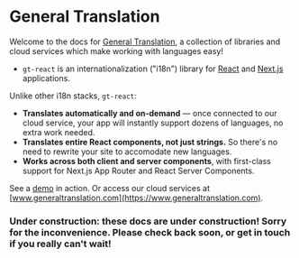 # General Translation

Welcome to the docs for [General Translation](https://www.generaltranslation.com), a collection of libraries and cloud services which make working with languages easy!

- `gt-react` is an internationalization ("i18n") library for [React](https://react.dev) and [Next.js](https://nextjs.org) applications.

Unlike other i18n stacks, `gt-react`:

- **Translates automatically and on-demand** — once connected to our cloud service, your app will instantly support dozens of languages, no extra work needed.
- **Translates entire React components, not just strings.** So there's no need to rewrite your site to accomodate new languages.
- **Works across both client and server components**, with first-class support for Next.js App Router and React Server Components.

See a [demo](https://www.generaltranslation.com/demo) in action. Or access our cloud services at [www.generaltranslation.com](https://www.generaltranslation.com).

### Under construction: these docs are under construction! Sorry for the inconvenience. Please check back soon, or get in touch if you really can't wait!